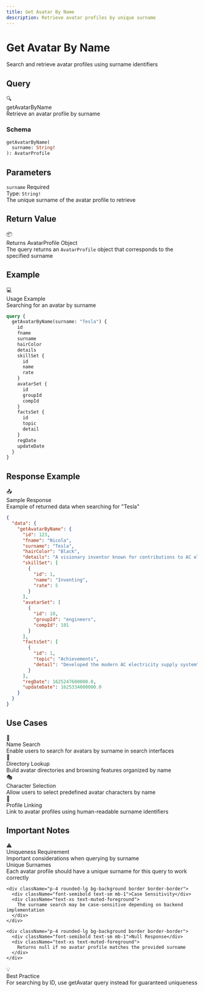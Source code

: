 ```yaml
---
title: Get Avatar By Name
description: Retrieve avatar profiles by unique surname
---
```



<div className="relative overflow-hidden rounded-2xl bg-gradient-to-br from-cyan-500/10 via-blue-500/5 to-background p-8 border border-cyan-500/20 mb-8">
  <div className="relative z-10">
    <h1 className="text-4xl md:text-5xl font-bold mb-4">
      Get Avatar By Name
    </h1>
    <p className="text-xl text-muted-foreground mb-6">
      Search and retrieve avatar profiles using surname identifiers
    </p>
  </div>
  <div className="absolute top-0 right-0 w-64 h-64 bg-cyan-500/5 rounded-full blur-3xl"></div>
  <div className="absolute bottom-0 left-0 w-64 h-64 bg-blue-500/5 rounded-full blur-3xl"></div>
</div>

## Query

<div className="rounded-xl border border-cyan-500/30 bg-gradient-to-br from-cyan-500/10 to-cyan-500/5 p-6 my-6">
  <div className="flex items-center gap-3 mb-4">
    <span className="text-2xl">🔍</span>
    <div>
      <div className="font-bold text-lg">getAvatarByName</div>
      <div className="text-sm text-muted-foreground">Retrieve an avatar profile by surname</div>
    </div>
  </div>

  ### Schema

  ```graphql
  getAvatarByName(
    surname: String!
  ): AvatarProfile
  ```
</div>

## Parameters

<div className="space-y-4 my-6">
  <div className="p-5 rounded-lg border border-border bg-muted/30">
    <div className="flex items-center gap-2 mb-2">
      <code className="bg-blue-500/20 text-blue-500 px-2 py-0.5 rounded font-mono text-sm">surname</code>
      <span className="text-xs bg-red-500/20 text-red-500 px-2 py-0.5 rounded font-semibold">Required</span>
    </div>
    <div className="text-sm">
      <div className="font-semibold mb-1">Type: <code className="bg-muted px-1 rounded">String!</code></div>
      <div className="text-muted-foreground">The unique surname of the avatar profile to retrieve</div>
    </div>
  </div>
</div>

## Return Value

<div className="p-5 rounded-lg border border-green-500/30 bg-green-500/10 my-6">
  <div className="flex items-center gap-2 mb-2">
    <span className="text-lg">📦</span>
    <div className="font-bold">Returns AvatarProfile Object</div>
  </div>
  <div className="text-sm text-muted-foreground">
    The query returns an <code className="bg-muted px-1 rounded">AvatarProfile</code> object that corresponds to the specified surname
  </div>
</div>

## Example

<div className="rounded-xl border border-purple-500/30 bg-gradient-to-br from-purple-500/10 to-purple-500/5 p-6 my-6">
  <div className="flex items-center gap-3 mb-4">
    <span className="text-2xl">💻</span>
    <div>
      <div className="font-bold">Usage Example</div>
      <div className="text-xs text-muted-foreground">Searching for an avatar by surname</div>
    </div>
  </div>

  ```graphql
  query {
    getAvatarByName(surname: "Tesla") {
      id
      fname
      surname
      hairColor
      details
      skillSet {
        id
        name
        rate
      }
      avatarSet {
        id
        groupId
        compId
      }
      factsSet {
        id
        topic
        detail
      }
      regDate
      updateDate
    }
  }
  ```
</div>

## Response Example

<div className="rounded-xl border border-green-500/30 bg-gradient-to-br from-green-500/10 to-green-500/5 p-6 my-6">
  <div className="flex items-center gap-3 mb-4">
    <span className="text-2xl">📤</span>
    <div>
      <div className="font-bold">Sample Response</div>
      <div className="text-xs text-muted-foreground">Example of returned data when searching for "Tesla"</div>
    </div>
  </div>

  ```json
  {
    "data": {
      "getAvatarByName": {
        "id": 123,
        "fname": "Nicola",
        "surname": "Tesla",
        "hairColor": "Black",
        "details": "A visionary inventor known for contributions to AC electricity",
        "skillSet": [
          {
            "id": 1,
            "name": "Inventing",
            "rate": 5
          }
        ],
        "avatarSet": [
          {
            "id": 10,
            "groupId": "engineers",
            "compId": 101
          }
        ],
        "factsSet": [
          {
            "id": 1,
            "topic": "Achievements",
            "detail": "Developed the modern AC electricity supply system"
          }
        ],
        "regDate": 1625247600000.0,
        "updateDate": 1625334000000.0
      }
    }
  }
  ```
</div>

## Use Cases

<div className="grid grid-cols-1 md:grid-cols-2 gap-4 my-6">
  <div className="p-5 rounded-lg border border-border bg-muted/50">
    <div className="text-xl mb-2">🔎</div>
    <div className="font-bold mb-2">Name Search</div>
    <div className="text-sm text-muted-foreground">
      Enable users to search for avatars by surname in search interfaces
    </div>
  </div>

  <div className="p-5 rounded-lg border border-border bg-muted/50">
    <div className="text-xl mb-2">📇</div>
    <div className="font-bold mb-2">Directory Lookup</div>
    <div className="text-sm text-muted-foreground">
      Build avatar directories and browsing features organized by name
    </div>
  </div>

  <div className="p-5 rounded-lg border border-border bg-muted/50">
    <div className="text-xl mb-2">🎭</div>
    <div className="font-bold mb-2">Character Selection</div>
    <div className="text-sm text-muted-foreground">
      Allow users to select predefined avatar characters by name
    </div>
  </div>

  <div className="p-5 rounded-lg border border-border bg-muted/50">
    <div className="text-xl mb-2">🔗</div>
    <div className="font-bold mb-2">Profile Linking</div>
    <div className="text-sm text-muted-foreground">
      Link to avatar profiles using human-readable surname identifiers
    </div>
  </div>
</div>

## Important Notes

<div className="rounded-xl border border-orange-500/30 bg-gradient-to-br from-orange-500/10 to-orange-500/5 p-6 my-6">
  <div className="flex items-center gap-3 mb-4">
    <span className="text-2xl">⚠️</span>
    <div>
      <div className="font-bold text-lg">Uniqueness Requirement</div>
      <div className="text-sm text-muted-foreground">Important considerations when querying by surname</div>
    </div>
  </div>

  <div className="space-y-3">
    <div className="p-4 rounded-lg bg-background border border-border">
      <div className="font-semibold text-sm mb-1">Unique Surnames</div>
      <div className="text-xs text-muted-foreground">
        Each avatar profile should have a unique surname for this query to work correctly
      </div>
    </div>

    <div className="p-4 rounded-lg bg-background border border-border">
      <div className="font-semibold text-sm mb-1">Case Sensitivity</div>
      <div className="text-xs text-muted-foreground">
        The surname search may be case-sensitive depending on backend implementation
      </div>
    </div>

    <div className="p-4 rounded-lg bg-background border border-border">
      <div className="font-semibold text-sm mb-1">Null Response</div>
      <div className="text-xs text-muted-foreground">
        Returns null if no avatar profile matches the provided surname
      </div>
    </div>
  </div>
</div>

<div className="mt-8 p-6 rounded-xl border border-cyan-500/30 bg-gradient-to-r from-cyan-500/10 to-blue-500/10">
  <div className="flex items-center gap-3">
    <span className="text-2xl">💡</span>
    <div>
      <div className="font-bold">Best Practice</div>
      <div className="text-sm text-muted-foreground">For searching by ID, use getAvatar query instead for guaranteed uniqueness</div>
    </div>
  </div>
</div>
